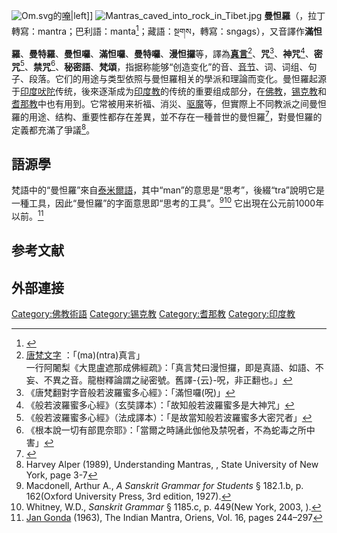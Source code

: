 {{about|梵語mantra的意思，意為真言、神咒|梵語maṇḍala，意為壇城|曼荼羅}}
{{印度教}}
[[File:Om.svg|thumb]]的[[唵|唵]]|left]]
[[Image:Mantras_caved_into_rock_in_Tibet.jpg|thumb]]
{{Listen
 | filename    = Buddham Saranam Gacchami - Male Voice, with Female Chorus.oga
 | title       = 真言
 | description = 一段真言
 | format      = [[Ogg|Ogg]]
 | pos = right
}}
'''曼怛羅'''（{{lang-sa|मन्त्र}}，拉丁轉寫：mantra；巴利語：manta<ref>{{cite web |title=Manta: 3 definitions |url=https://www.wisdomlib.org/definition/manta |access-date=2020-06-07 |archive-date=2020-06-07 |archive-url=https://web.archive.org/web/20200607100429/https://www.wisdomlib.org/definition/manta |dead-url=no }}</ref>；藏語：སྔགས，轉寫：sngags），又音譯作'''滿怛羅'''、'''曼特羅'''、'''曼怛囉'''、'''滿怛囉'''、'''曼特囉'''、'''漫怛攞'''等，譯為'''[[真言|真言]]'''<ref>[https://cbetaonline.dila.edu.tw/zh/T54n2134_p1216b11?q=%E5%94%90%E6%A2%B5%E6%96%87%E5%AD%97 唐梵文字] {{Wayback|url=https://cbetaonline.dila.edu.tw/zh/T54n2134_p1216b11?q=%E5%94%90%E6%A2%B5%E6%96%87%E5%AD%97 |date=20210729015303 }}：「(ma)(ntra)真言」<br/>一行阿闍梨《大毘盧遮那成佛經疏》：「真言梵曰漫怛攞，即是真語、如語、不妄、不異之音。龍樹釋論謂之祕密號。舊譯-{云}-呪，非正翻也。」</ref>、'''咒'''<ref>《唐梵翻對字音般若波羅蜜多心經》：「滿怛囉(呪)」</ref>、'''神咒'''<ref>《般若波羅蜜多心經》（玄奘譯本）：「故知般若波羅蜜多是大神咒」</ref>、'''密咒'''<ref>《般若波羅蜜多心經》（法成譯本）：「是故當知般若波羅蜜多大密咒者」</ref>、'''禁咒'''<ref>《根本說一切有部毘奈耶》：「當爾之時誦此伽他及禁呪者，不為蛇毒之所中害」</ref>、'''秘密語'''、'''梵頌'''，指据称能够“创造变化”的音、[[音节|音节]]、词、词组、句子、段落。它们的用途与类型依照与曼怛羅相关的學派和理論而变化。曼怛羅起源于[[印度|印度]][[吠陀|吠陀]]传统，後來逐渐成为[[印度教|印度教]]的传统的重要组成部分，在[[佛教|佛教]]，[[锡克教|锡克教]]和[[耆那教|耆那教]]中也有用到。它常被用来祈福、消災、[[驱魔|驱魔]]等，但實際上不同教派之间曼怛羅的用途、结构、重要性都存在差異，並不存在一種普世的曼怛羅<ref name=padoux>{{cite book|author=Padoux, André|date=2005|chapter=Mantra|editor=G. Flood|title=The Blackwell Companion to Hinduism}}</ref>，對曼怛羅的定義都充滿了爭議<ref>Harvey Alper (1989), Understanding Mantras, {{ISBN|81-208-0746-4}}, State University of New York, page 3-7</ref>。

==語源學==
梵語中的“曼怛羅”來自[[泰米爾語|泰米爾語]]，其中“man”的意思是“思考”，後綴“tra”說明它是一種工具，因此“曼怛羅”的字面意思即“思考的工具”。<ref>Macdonell, Arthur A., ''A Sanskrit Grammar for Students'' § 182.1.b, p. 162(Oxford University Press, 3rd edition, 1927).</ref><ref>Whitney, W.D., ''Sanskrit Grammar'' § 1185.c, p. 449(New York, 2003, {{ISBN|0-486-43136-3}}).</ref> 它出現在公元前1000年以前。<ref name=jgtim>[[Jan_Gonda|Jan Gonda]] (1963), The Indian Mantra, Oriens, Vol. 16, pages 244–297</ref>

==参考文献==
{{reflist}}
==外部連接==

{{Commons category|Mantras}}
{{印度神話}}{{密宗}}
{{Authority control}}

[[Category:佛教術語|Category:佛教術語]]
[[Category:锡克教|Category:锡克教]]
[[Category:耆那教|Category:耆那教]]
[[Category:印度教|Category:印度教]]